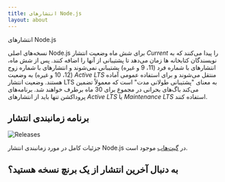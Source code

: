 ```yaml
---
title: انتشارهای Node.js
layout: about
---
```


انتشارهای Node.js

نسخه‌های اصلی Node.js برای شش ماه وضعیت انتشار _Current_ را پیدا می‌کنند که به نویسندگان کتابخانه ها زمان می‌دهد تا پشتیبانی از آنها را اضافه کنند.
پس از شش ماه، انتشارهای با شماره فرد (11، 9 و غیره) پشتیبانی نمی‌شوند و انتشارهای با شماره زوج (12، 10 و غیره) به وضعیت _Active LTS_ منتقل می‌شوند و برای استفاده عمومی آماده هستند.
وضعیت انتشار LTS به معنای "پشتیبانی طولانی مدت" است که معمولاً تضمین می‌کند باگ‌های بحرانی در مجموع برای 30 ماه برطرف خواهند شد.
برنامه‌های پروداکشن تنها باید از انتشارهای _Active LTS_ یا _Maintenance LTS_ استفاده کنند.

## برنامه زمانبندی انتشار

![Releases](https://raw.githubusercontent.com/nodejs/Release/main/schedule.svg?sanitize=true)

جزئیات کامل در مورد زمانبندی انتشار Node.js در [گیت‌هاب](https://github.com/nodejs/release#release-schedule) موجود است.

## به دنبال آخرین انتشار از یک برنچ نسخه هستید؟

<DownloadReleasesTable />
